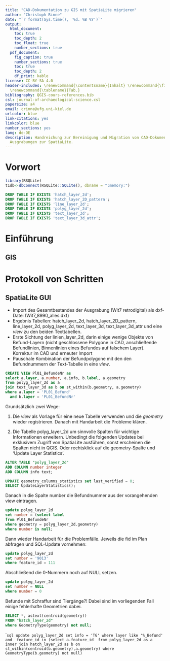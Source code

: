 ```yaml
--- 
title: "CAD-Dokumentation zu GIS mit SpatiaLite migrieren"
author: "Christoph Rinne"
date: "`r format(Sys.time(), '%d. %B %Y')`"
output:
  html_document:
    toc: true
    toc_depth: 2
    toc_float: true
    number_sections: true
  pdf_document:
    fig_caption: true
    number_sections: true
    toc: true
    toc_depth: 2
    df_print: kable
license: CC-BY-SA 4.0
header-includes: \renewcommand{\contentsname}{Inhalt} \renewcommand{\figurename}{Abb.}
  \renewcommand{\tablename}{Tab.}
bibliography: QGIS-cours-references.bib
csl: journal-of-archaeological-science.csl
papersize: a4
email: crinne@ufg.uni-kiel.de
urlcolor: blue
link-citations: yes
linkcolor: blue
number_sections: yes
lang: de-DE
description: Handreichung zur Bereinigung und Migration von CAD-Dokumentation von
  Ausgrabungen zur SpatiaLite.
---
```


# Vorwort {-}


\newpage


```r
library(RSQLite)
t1db<-dbConnect(RSQLite::SQLite(), dbname = ":memory:")
```

```sql
DROP TABLE IF EXISTS 'hatch_layer_2d';
DROP TABLE IF EXISTS 'hatch_layer_2D_pattern';
DROP TABLE IF EXISTS 'line_layer_2d';
DROP TABLE IF EXISTS 'polyg_layer_2d';
DROP TABLE IF EXISTS 'text_layer_3d';
DROP TABLE IF EXISTS 'text_layer_3d_attr';
```


# Einführung

## GIS

# Protokoll von Schritten

## SpatiaLite GUI

- Import des Gesamtbestandes der Ausgrabung (Wit7 retrodigital) als dxf-Datei (Wit7_8990_alles.dxf)
- Ergebnis Tabellen: hatch_layer_2d, hatch_layer_2D_pattern, line_layer_2d, polyg_layer_2d, text_layer_3d, text_layer_3d_attr und eine *view* zu den beiden Texttabellen.  
- Erste Sichtung der linien_layer_2d, darin einige wenige Objekte von Befund-Layern (nicht geschlossene Polygone in CAD, anschließende Befundlinien, Binnenlinien eines Befundes auf falschem Layer). Korrektur im CAD und erneuter Import
- Pauschale Kombination der Befundpolygone mit den den Befundnummern der Text-Tabelle in eine *view*.

```sql
CREATE VIEW Pl01_BefundeNr as
select a.layer, a.number, a.info, b.label, a.geometry
from polyg_layer_2d as a 
join text_layer_3d as b on st_within(b.geometry, a.geometry)
where a.layer = 'PL01_Befund'
  and b.layer = 'PL01_BefundNr'
```

Grundsätzlich zwei Wege:

1. Die *view* als Vorlage für eine neue Tabelle verwenden und die *geometry* wieder registrieren. Danach mit Handarbeit die Probleme klären.

2. Die Tabelle polyg_layer_2d um sinnvolle Spalten für wichtige Informationen erweitern. Unbedingt die folgenden Updates bei exklusivem Zugriff von SpatiaLite ausführen, sonst erscheinen die Spalten nicht in QGIS. Oder rechtsklick auf die geometry-Spalte und 'Update Layer Statistics'.

```sql
ALTER TABLE "polyg_layer_2d"
ADD COLUMN number integer
ADD COLUMN info text;

UPDATE geometry_columns_statistics set last_verified = 0;
SELECT UpdateLayerStatistics();
```

Danach in die Spalte number die Befundnummer aus der vorangehenden view eintragen.

```sql
update polyg_layer_2d
set number = (select label 
from Pl01_BefundeNr
where geometry = polyg_layer_2d.geometry)
where number is null;
```

Dann wieder Handarbeit für die Problemfälle. Jeweils die fid im Plan abfragen und SQL-Update vornehmen:

```sql
update polyg_layer_2d
set number = '9013'
where feature_id = 111
```

Abschließend die 0-Nummern noch auf NULL setzen.

```sql
update polyg_layer_2d
set number = NULL
where number = 0
```

Befunde mit Schraffur sind Tiergänge?! Dabei sind im vorliegenden Fall einige fehlerhafte Geometrien dabei.

```sql
SELECT *, astext(centroid(geometry))
FROM "hatch_layer_2d"
where GeometryType(geometry) not null;
```

````sql
update polyg_layer_2d
set info = 'TG'
where layer like '%_Befund' and 
feature_id in (select a.feature_id 
from polyg_layer_2d as a 
inner join hatch_layer_2d as b on st_within(centroid(b.geometry),a.geometry)
where GeometryType(b.geometry) not null)
```

